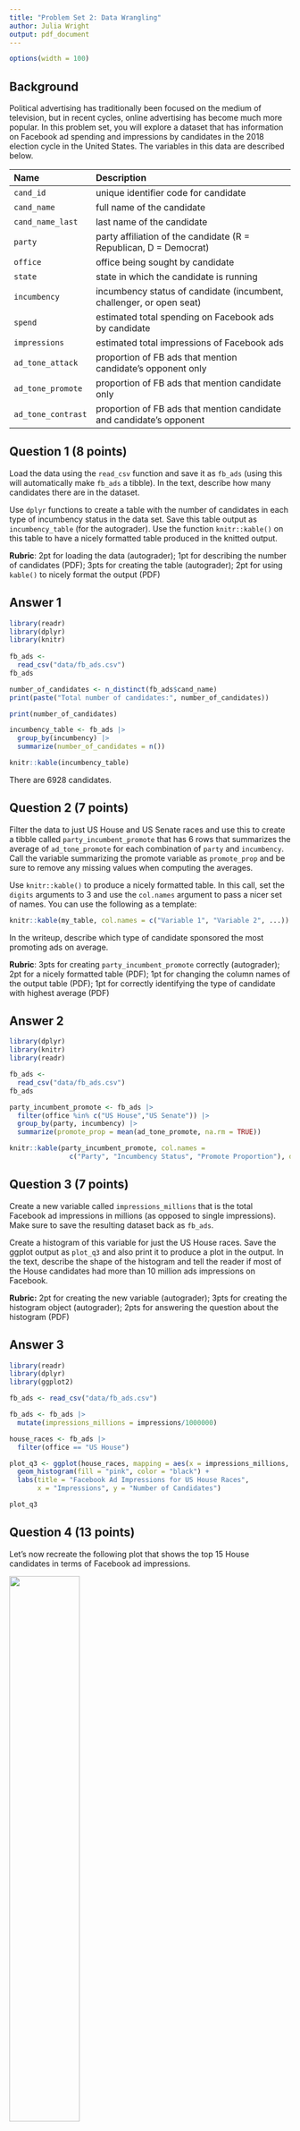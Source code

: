```yaml
---
title: "Problem Set 2: Data Wrangling"
author: Julia Wright
output: pdf_document
---
```



```r
options(width = 100)
```

## Background

Political advertising has traditionally been focused on the medium of television, but in recent cycles, online advertising has become much more popular. In this problem set, you will explore a dataset that has information on Facebook ad spending and impressions by candidates in the 2018 election cycle in the United States. The variables in this data are described below. 



| Name               | Description                                                          |
|:-------------------|:---------------------------------------------------------------------|
| `cand_id`          | unique identifier code for candidate                                 |
| `cand_name`        | full name of the candidate                                           |
| `cand_name_last`   | last name of the candidate                                           |
| `party`            | party affiliation of the candidate (R = Republican, D = Democrat)    |
| `office`           | office being sought by candidate                                     |
| `state`            | state in which the candidate is running                              |
| `incumbency`       | incumbency status of candidate (incumbent, challenger, or open seat) |
| `spend`            | estimated total spending on Facebook ads by candidate                |
| `impressions`      | estimated total impressions of Facebook ads                          |
| `ad_tone_attack`   | proportion of FB ads that mention candidate's opponent only          |
| `ad_tone_promote`  | proportion of FB ads that mention candidate only                     |
| `ad_tone_contrast` | proportion of FB ads that mention candidate and candidate's opponent |




\newpage

## Question 1 (8 points)

Load the data using the `read_csv` function and save it as `fb_ads` (using this will automatically make `fb_ads` a tibble). In the text, describe how many candidates there are in the dataset. 

Use `dplyr` functions to create a table with the number of candidates in each type of incumbency status in the data set. Save this table output as `incumbency_table` (for the autograder). Use the function `knitr::kable()` on this table to have a nicely formatted table produced in the knitted output. 

 **Rubric**: 2pt for loading the data (autograder); 1pt for describing the number of candidates (PDF); 3pts for creating the table (autograder); 2pt for using `kable()` to nicely format the output (PDF)

## Answer 1
```r
library(readr)
library(dplyr)
library(knitr)
 
fb_ads <- 
  read_csv("data/fb_ads.csv") 
fb_ads

number_of_candidates <- n_distinct(fb_ads$cand_name)
print(paste("Total number of candidates:", number_of_candidates))

print(number_of_candidates) 

incumbency_table <- fb_ads |>
  group_by(incumbency) |>        
  summarize(number_of_candidates = n())

knitr::kable(incumbency_table)
```

There are 6928 candidates. 

\newpage

## Question 2 (7 points)

Filter the data to just US House and US Senate races and use this to create a tibble called `party_incumbent_promote` that has 6 rows that summarizes the average of `ad_tone_promote` for each combination of `party` and `incumbency`. Call the variable summarizing the promote variable as `promote_prop` and be sure to remove any missing values when computing the averages. 

Use `knitr::kable()` to produce a nicely formatted table. In this call, set the `digits` arguments to 3 and use the `col.names` argument to pass a nicer set of names. You can use the following as a template:

```r
knitr::kable(my_table, col.names = c("Variable 1", "Variable 2", ...))
```

In the writeup, describe which type of candidate sponsored the most promoting ads on average. 

 **Rubric**: 3pts for creating `party_incumbent_promote` correctly (autograder); 2pt for a nicely formatted table (PDF); 1pt for changing the column names of the output table (PDF); 1pt for correctly identifying the type of candidate with highest average (PDF)

## Answer 2

```r
library(dplyr)
library(knitr)
library(readr)

fb_ads <- 
  read_csv("data/fb_ads.csv") 
fb_ads

party_incumbent_promote <- fb_ads |>
  filter(office %in% c("US House","US Senate")) |>
  group_by(party, incumbency) |>
  summarize(promote_prop = mean(ad_tone_promote, na.rm = TRUE))

knitr::kable(party_incumbent_promote, col.names = 
               c("Party", "Incumbency Status", "Promote Proportion"), digits = 3)

```


\newpage

## Question 3 (7 points)


Create a new variable called `impressions_millions` that is the total Facebook ad impressions in millions (as opposed to single impressions). Make sure to save the resulting dataset back as `fb_ads`.

Create a histogram of this variable for just the US House races. Save the ggplot output as `plot_q3` and also print it to produce a plot in the output. In the text, describe the shape of the histogram and tell the reader if most of the House candidates had more than 10 million ads impressions on Facebook. 

 **Rubric:** 2pt for creating the new variable (autograder); 3pts for creating the histogram object (autograder); 2pts for answering the question about the histogram (PDF)

## Answer 3

```r
library(readr)
library(dplyr)
library(ggplot2)

fb_ads <- read_csv("data/fb_ads.csv")

fb_ads <- fb_ads |>
  mutate(impressions_millions = impressions/1000000)

house_races <- fb_ads |>
  filter(office == "US House")

plot_q3 <- ggplot(house_races, mapping = aes(x = impressions_millions, fill = "pink", color = "black")) + 
  geom_histogram(fill = "pink", color = "black") +
  labs(title = "Facebook Ad Impressions for US House Races", 
       x = "Impressions", y = "Number of Candidates")

plot_q3
```



\newpage

## Question 4 (13 points)

Let's now recreate the following plot that shows the top 15 House candidates in terms of Facebook ad impressions. 

![](figures/house-spenders.png){width="50%"}

You should save the `ggplot` output as `fb_top_plot`. You should also write `fb_top_plot` on its own line in the chunk to produce the actual plot. The key features of this graph that you should replicate for the autograder are:

- The barplot should have candidate last names on the y-axis and the `impressions_millions` variable from question 3 on the x-axis. 
- The data feeding into the `ggplot` call should only have US House candidates and only the candidates with the highest 15 `impressions_millions` values. 
- The y-axis should be ordered in ascending values of `impressions_millions` so that the lowest values are at the bottom. You may want to manipulate `cand_name_last` to achieve this. 
- The fill color of the bar plot should be mapped to the `party` variable (but not globally!). 

You do not need to exactly match the labels, but you should have informative labels. The color does not need to match, but if you want to change the fill colors, you can use the `scale_fill_manual(values = c(R = "red", D = "blue"))` function (where you can change the red and blue to whatever you want). 

 **Rubric:** 3pts for correct axes (autograder); 3pts for correct data fed into `ggplot` (autograder); 3pts for the correct ordering of the y-axis (PDF); 3pts for fill being mapped to `party` (autograder); 1pt for plot being in knitted output and having informative labels (PDF)

## Answer 4

```r
library(ggplot2)
library(dplyr)
library(knitr)
library(forcats)
library(readr)

fb_ads <- read_csv("data/fb_ads.csv")

fb_ads <- fb_ads |>
  mutate(impressions_millions = impressions/1000000)

house_races <- fb_ads |>
  filter(office == "US House")

house_top15 <- house_races |>
  slice_max(impressions_millions, n = 15)

fb_top_plot <- ggplot(house_top15, aes(x = impressions_millions, 
    y =fct_reorder(cand_name_last, impressions_millions), fill = party)) +
  geom_col() + 
  scale_fill_manual(values = c(R = "red", D = "blue")) +
  labs(x = "Facebook Ad Impressions (in millions)", 
       y = "Last Name of Candidate", 
       title = "Top 15 House Candidate Facebook Ad Impressions, 2017-2018")

fb_top_plot
```



\newpage



# Code

```r

```
